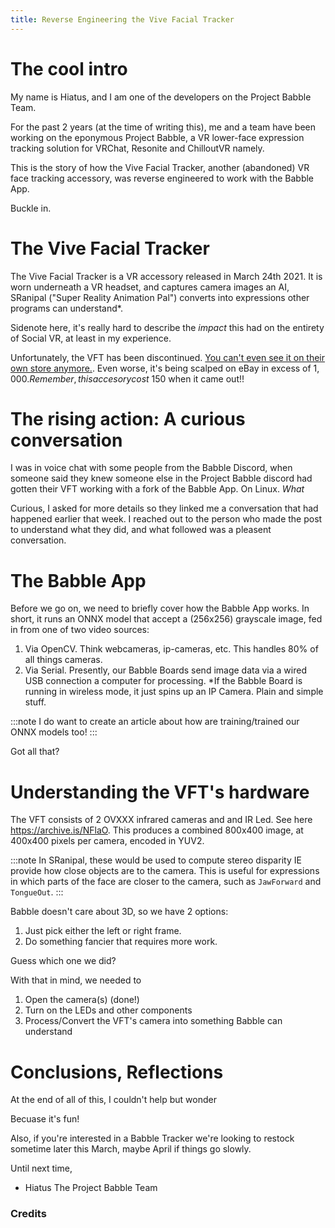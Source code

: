 ```yaml
---
title: Reverse Engineering the Vive Facial Tracker
---
```


# The cool intro

My name is Hiatus, and I am one of the developers on the Project Babble Team. 

For the past 2 years (at the time of writing this), me and a team have been working on the eponymous Project Babble, a VR lower-face expression tracking solution for VRChat, Resonite and ChilloutVR namely.

This is the story of how the Vive Facial Tracker, another (abandoned) VR face tracking accessory, was reverse engineered to work with the Babble App.

Buckle in.

# The Vive Facial Tracker

The Vive Facial Tracker is a VR accessory released in March 24th 2021. It is worn underneath a VR headset, and captures camera images an AI, SRanipal ("Super Reality Animation Pal")  converts into expressions other programs can understand*. 

Sidenote here, it's really hard to describe the *impact* this had on the entirety of Social VR, at least in my experience. 

Unfortunately, the VFT has been discontinued. [You can't even see it on their own store anymore.](https://www.vive.com/us/accessory/). Even worse, it's being scalped on eBay in excess of $1,000. Remember, this accesory cost ~$150 when it came out!!

# The rising action: A curious conversation

I was in voice chat with some people from the Babble Discord, when someone said they knew someone else in the Project Babble discord had gotten their VFT working with a fork of the Babble App. On Linux. *What*

Curious, I asked for more details so they linked me a conversation that had happened earlier that week. I reached out to the person who made the post to understand what they did, and what followed was a pleasent conversation.

# The Babble App

Before we go on, we need to briefly cover how the Babble App works. In short, it runs an ONNX model that accept a (256x256) grayscale image, fed in from one of two video sources:

1) Via OpenCV. Think webcameras, ip-cameras, etc. This handles 80% of all things cameras.
2) Via Serial. Presently, our Babble Boards send image data via a wired USB connection a computer for processing.
*If the Babble Board is running in wireless mode, it just spins up an IP Camera. Plain and simple stuff.

:::note
I do want to create an article about how are training/trained our ONNX models too!
:::

Got all that? 


# Understanding the VFT's hardware

The VFT consists of 2 OVXXX infrared cameras and and IR Led. See here https://archive.is/NFlaO. This produces a combined 800x400 image, at 400x400 pixels per camera, encoded in YUV2.

:::note
In SRanipal, these would be used to compute stereo disparity IE provide how close objects are to the camera. This is useful for expressions in which parts of the face are closer to the camera, such as `JawForward` and `TongueOut`.
:::

Babble doesn't care about 3D, so we have 2 options:
1) Just pick either the left or right frame.
2) Do something fancier that requires more work.

Guess which one we did?

With that in mind, we needed to
1) Open the camera(s) (done!)
2) Turn on the LEDs and other components
3) Process/Convert the VFT's camera into something Babble can understand

# Conclusions, Reflections

At the end of all of this, I couldn't help but wonder

Becuase it's fun!

Also, if you're interested in a Babble Tracker we're looking to restock sometime later this March, maybe April if things go slowly.

Until next time,

- Hiatus
The Project Babble Team


### Credits